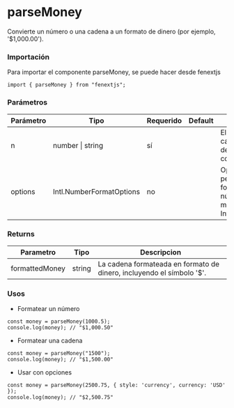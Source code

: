 # parseMoney

Convierte un número o una cadena a un formato de dinero (por ejemplo, '$1,000.00').

### Importación

Para importar el componente parseMoney, se puede hacer desde fenextjs

```tsx copy
import { parseMoney } from "fenextjs";
```

### Parámetros

| Parámetro | Tipo | Requerido | Default | Descripcion |
| --------- | ---- | --------- | ------- | ----------- |
| n | number \| string | sí |  | El número o cadena que se debe formatear como dinero. |
| options | Intl.NumberFormatOptions | no |  | Opciones para personalizar el formato de número. Se pasa al método Intl.NumberFormat. |
### Returns

| Parametro | Tipo | Descripcion |
| --------- | ---- | ----------- |
| formattedMoney | string  | La cadena formateada en formato de dinero, incluyendo el símbolo '$'. |
### Usos

- Formatear un número

```tsx copy
const money = parseMoney(1000.5);
console.log(money); // "$1,000.50"
```

- Formatear una cadena

```tsx copy
const money = parseMoney("1500");
console.log(money); // "$1,500.00"
```

- Usar con opciones

```tsx copy
const money = parseMoney(2500.75, { style: 'currency', currency: 'USD' });
console.log(money); // "$2,500.75"
```

